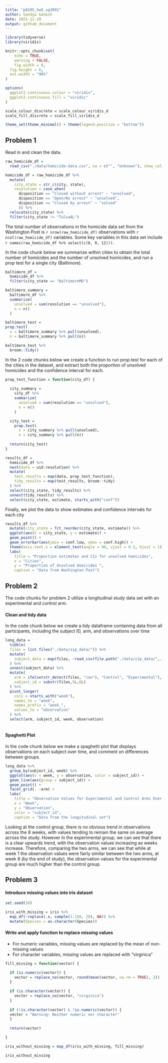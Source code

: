 ```yaml
---
title: "p8105_hw5_sg3891"
author: Sandya Ganesh
date: 2021-11-20
output: github_document
---
```


```r
library(tidyverse)
library(viridis)

knitr::opts_chunk$set(
	echo = TRUE,
	warning = FALSE,
	fig.width = 8, 
  fig.height = 6,
  out.width = "90%"
)

options(
  ggplot2.continuous.colour = "viridis",
  ggplot2.continuous.fill = "viridis"
)

scale_colour_discrete = scale_colour_viridis_d
scale_fill_discrete = scale_fill_viridis_d

theme_set(theme_minimal() + theme(legend.position = "bottom"))
```

## Problem 1

Read in and clean the data.

```r
raw_homicide_df =
  read_csv("./data/homicide-data.csv", na = c("", "Unknown"), show_col_types = FALSE)

homicide_df = raw_homicide_df %>% 
  mutate(
    city_state = str_c(city, state),
    resolution = case_when(
      disposition == "Closed without arrest" ~ "unsolved",
      disposition == "Open/No arrest" ~ "unsolved",
      disposition == "Closed by arrest" ~ "solved"
      )) %>% 
  relocate(city_state) %>% 
  filter(city_state != "TulsaAL")
```


The total number of observations in the homicide data set from the Washington Post is `r nrow(raw_homicide_df)` observations with `r ncol(raw_homicide_df)` variables. Some key variables in this data set include `r names(raw_homicide_df %>% select(c(8, 9, 12)))`. 

In the code chunk below we summarize within cities to obtain the total number of homicides and the number of unsolved homicides, and run a prop test for a single city (Baltimore).

```r
baltimore_df = 
  homicide_df %>% 
  filter(city_state == "BaltimoreMD")

baltimore_summary = 
  baltimore_df %>% 
  summarize(
    unsolved = sum(resolution == "unsolved"),
    n = n()
  )

baltimore_test =
prop.test(
  x = baltimore_summary %>% pull(unsolved),
  n = baltimore_summary %>% pull(n))

baltimore_test %>% 
  broom::tidy()
```

In the 2 code chunks below we create a function to run prop.test for each of the cities in the dataset, and extract both the proportion of unsolved homicides and the confidence interval for each.

```r
prop_test_function = function(city_df) {
  
  city_summary =
    city_df %>%
    summarize(
      unsolved = sum(resolution == "unsolved"),
      n = n()
    )

  city_test =
    prop.test(
      x = city_summary %>% pull(unsolved),
      n = city_summary %>% pull(n))
  
  return(city_test)
}

```

```r
results_df = 
  homicide_df %>% 
  nest(data = uid:resolution) %>% 
  mutate(
    test_results = map(data, prop_test_function),
    tidy_results = map(test_results, broom::tidy)
  ) %>% 
  select(city_state, tidy_results) %>% 
  unnest(tidy_results) %>% 
  select(city_state, estimate, starts_with("conf"))

```

Finally, we plot the data to show estimates and confidence intervals for each city

```r
results_df %>% 
  mutate(city_state = fct_reorder(city_state, estimate)) %>% 
  ggplot(aes(x = city_state, y = estimate)) +
  geom_point() +
  geom_errorbar(aes(ymin = conf.low, ymax = conf.high)) +
  theme(axis.text.x = element_text(angle = 90, vjust = 0.5, hjust = 1)) +
  labs(
    title = "Proportion estimates and CIs for unsolved homicides",
    x = "Cities",
    y = "Proportion of Unsolved Homicides ",
    caption = "Data from Washington Post")
```

## Problem 2

The code chunks for problem 2 utilize a longitudinal study data set with an experimental and control arm. 


#### Clean and tidy data

In the code chunk below we create a tidy dataframe containing data from all participants, including the subject ID, arm, and observations over time

```r
long_data = 
  tibble(
  files = list.files("./data/zip_data/")) %>%
  mutate(
    subject_data = map(files, ~read_csv(file.path("./data/zip_data/",.), show_col_types = FALSE))
  ) %>%
  unnest(subject_data) %>%
  mutate(
    arm = ifelse(str_detect(files, "con"), "Control", "Experimental"),
    subject_id = substr(files,5L,6L)
  ) %>% 
  pivot_longer(
    cols = starts_with("week"),
    names_to = "week",
    names_prefix = "week_",
    values_to = "observation"
  ) %>% 
  select(arm, subject_id, week, observation)
  
```

#### Spaghetti Plot
In the code chunk below we make a spaghetti plot that displays observations on each subject over time, and comment on differences between groups.

```r
long_data %>% 
  group_by(subject_id, week) %>% 
  ggplot(aes(x = week, y = observation, color = subject_id)) + 
  geom_line(aes(group = subject_id)) + 
  geom_point() +
  facet_grid(. ~arm) +
  labs(
    title = "Observation Values for Experimental and Control Arms Over Time",
    x = "Week",
    y = "Observation",
    color = "subject_id",
    caption = "Data from the longitudinal set")
```

Looking at the control group, there is no obvious trend in observations across the 8 weeks, with values tending to remain the same on average across the study. However in the experimental group, we can see that there is a clear upwards trend, with the observation values increasing as weeks increase. Therefore, comparing the two arms, we can see that while at week 1 the observation values were fairly similar between the two arms, at week 8 (by the end of study), the observation values for the experimental group are much higher than the control group. 

## Problem 3

#### Introduce missing values into iris dataset
```r
set.seed(10)

iris_with_missing = iris %>% 
  map_df(~replace(.x, sample(1:150, 20), NA)) %>%
  mutate(Species = as.character(Species))
```

#### Write and apply function to replace missing values
* For numeric variables, missing values are replaced by the mean of non-missing values
* For character variables, missing values are replaced with "virginica"

```r
fill_missing = function(vector) {

  if (is.numeric(vector)) {
    vector = replace_na(vector, round(mean(vector, na.rm = TRUE), 2))
  }
  
  if (is.character(vector)) {
    vector = replace_na(vector, "virginica")
  }
  
  if (!is.character(vector) & !is.numeric(vector)) {
  vector = "Warning: Neither numeric nor character"
  }
  
  return(vector)

}

iris_without_missing = map_df(iris_with_missing, fill_missing)

iris_without_missing
```
